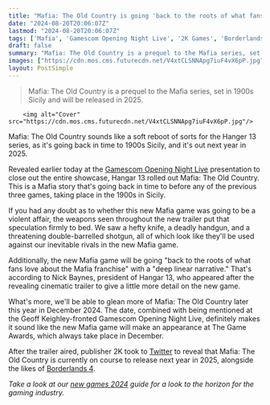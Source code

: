 ```yaml
---
title: "Mafia: The Old Country is going 'back to the roots of what fans love about the Mafia franchise,' and acts as a prequel in 1900s Sicily"
date: "2024-08-20T20:06:07Z"
lastmod: "2024-08-20T20:06:07Z"
tags: ['Mafia', 'Gamescom Opening Night Live', '2K Games', 'Borderlands 4']
draft: false
summary: "Mafia: The Old Country is a prequel to the Mafia series, set in 1900s Sicily and will be released in 2025."
images: ["https://cdn.mos.cms.futurecdn.net/V4xtCLSNNApg7iuF4vX6pP.jpg"]
layout: PostSimple
---
```

> Mafia: The Old Country is a prequel to the Mafia series, set in 1900s Sicily and will be released in 2025.


        <img alt="Cover" src="https://cdn.mos.cms.futurecdn.net/V4xtCLSNNApg7iuF4vX6pP.jpg"/>
        
Mafia: The Old Country sounds like a soft reboot of sorts for the Hanger 13 series, as it's going back in time to 1900s Sicily, and it's out next year in 2025.

Revealed earlier today at the [Gamescom Opening Night Live](https://www.gamesradar.com/games/gamescom-opening-night-live-live-coverage-2024-everything-announced/) presentation to close out the entire showcase, Hangar 13 rolled out Mafia: The Old Country. This is a Mafia story that's going back in time to before any of the previous three games, taking place in the 1900s in Sicily.

If you had any doubt as to whether this new Mafia game was going to be a violent affair, the weapons seen throughout the new trailer put that speculation firmly to bed. We saw a hefty knife, a deadly handgun, and a threatening double-barrelled shotgun, all of which look like they'll be used against our inevitable rivals in the new Mafia game.

Additionally, the new Mafia game will be going "back to the roots of what fans love about the Mafia franchise" with a "deep linear narrative." That's according to Nick Baynes, president of Hangar 13, who appeared after the revealing cinematic trailer to give a little more detail on the new game.

What's more, we'll be able to glean more of Mafia: The Old Country later this year in December 2024. The date, combined with being mentioned at the Geoff Keighley-fronted Gamescom Opening Night Live, definitely makes it sound like the new Mafia game will make an appearance at The Game Awards, which always take place in December.

After the trailer aired, publisher 2K took to [Twitter](https://x.com/2K/status/1825989214636265692) to reveal that Mafia: The Old Country is currently on course to release next year in 2025, alongside the likes of [Borderlands 4](https://www.gamesradar.com/games/borderlands/borderlands-4-guide/).

*Take a look at our *[<em>new games 2024</em>](https://www.gamesradar.com/video-game-release-dates/)* guide for a look to the horizon for the gaming industry.*
        